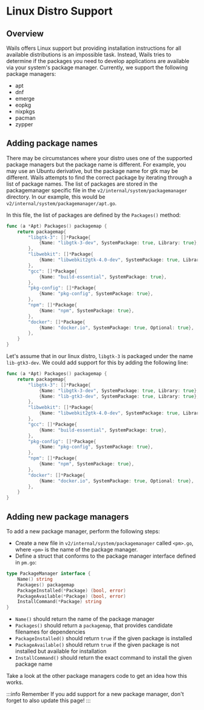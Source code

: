 # Linux Distro Support

## Overview

Wails offers Linux support but providing installation instructions for all available distributions is an impossible task. Instead, Wails tries to determine if the packages you need to develop applications are available via your system's package manager. Currently, we support the following package managers:

- apt
- dnf
- emerge
- eopkg
- nixpkgs
- pacman
- zypper

## Adding package names

There may be circumstances where your distro uses one of the supported package managers but the package name is different. For example, you may use an Ubuntu derivative, but the package name for gtk may be different. Wails attempts to find the correct package by iterating through a list of package names. The list of packages are stored in the packagemanager specific file in the `v2/internal/system/packagemanager` directory. In our example, this would be `v2/internal/system/packagemanager/apt.go`.

In this file, the list of packages are defined by the `Packages()` method:

```go
func (a *Apt) Packages() packagemap {
    return packagemap{
        "libgtk-3": []*Package{
            {Name: "libgtk-3-dev", SystemPackage: true, Library: true},
        },
        "libwebkit": []*Package{
            {Name: "libwebkit2gtk-4.0-dev", SystemPackage: true, Library: true},
        },
        "gcc": []*Package{
            {Name: "build-essential", SystemPackage: true},
        },
        "pkg-config": []*Package{
            {Name: "pkg-config", SystemPackage: true},
        },
        "npm": []*Package{
            {Name: "npm", SystemPackage: true},
        },
        "docker": []*Package{
            {Name: "docker.io", SystemPackage: true, Optional: true},
        },
    }
}
```

Let's assume that in our linux distro, `libgtk-3` is packaged under the name `lib-gtk3-dev`. We could add support for this by adding the following line:

```go {5}
func (a *Apt) Packages() packagemap {
    return packagemap{
        "libgtk-3": []*Package{
            {Name: "libgtk-3-dev", SystemPackage: true, Library: true},
            {Name: "lib-gtk3-dev", SystemPackage: true, Library: true},
        },
        "libwebkit": []*Package{
            {Name: "libwebkit2gtk-4.0-dev", SystemPackage: true, Library: true},
        },
        "gcc": []*Package{
            {Name: "build-essential", SystemPackage: true},
        },
        "pkg-config": []*Package{
            {Name: "pkg-config", SystemPackage: true},
        },
        "npm": []*Package{
            {Name: "npm", SystemPackage: true},
        },
        "docker": []*Package{
            {Name: "docker.io", SystemPackage: true, Optional: true},
        },
    }
}
```

## Adding new package managers

To add a new package manager, perform the following steps:

- Create a new file in `v2/internal/system/packagemanager` called `<pm>.go`, where `<pm>` is the name of the package manager.
- Define a struct that conforms to the package manager interface defined in `pm.go`:

```go
type PackageManager interface {
    Name() string
    Packages() packagemap
    PackageInstalled(*Package) (bool, error)
    PackageAvailable(*Package) (bool, error)
    InstallCommand(*Package) string
}
```

- `Name()` should return the name of the package manager
- `Packages()` should return a `packagemap`, that provides candidate filenames for dependencies
- `PackageInstalled()` should return `true` if the given package is installed
- `PackageAvailable()` should return `true` if the given package is not installed but available for installation
- `InstallCommand()` should return the exact command to install the given package name

Take a look at the other package managers code to get an idea how this works.

:::info Remember
If you add support for a new package manager, don't forget to also update this page!
:::
